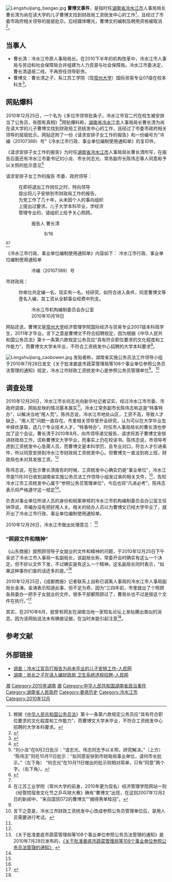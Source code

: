 [[File:Lengshuijiang_baogao.jpg|thumb]]
'''曹博文事件'''，是指时任[[湖南省|湖南省]][[冷水江市|冷水江市]]人事局局长曹长清为尚在读大学的儿子曹博文找到财政局工资统发中心的工作<ref>根据《[[中华人民共和国公务员法|中华人民共和国公务员法]]》第十一条第六款规定公务员应“具有符合职位要求的文化程度和工作能力”，而曹博文大学未毕业，不符合工资统发中心招聘的大学本科要求。</ref>，且经过了市委市政府相关领导的层层批示。后经媒体曝光，曹博文的编制及聘用资格被取消<ref name="xhs">{{cite web|author=明星|title=中国网事:湖南冷水江市“局长之子未毕业直接当公务员”遭网民质疑|url=http://news.xinhuanet.com/2010-12/26/c_12919326.htm|publisher=新华网|coauthors=袁雪莲|accessdate=2010-12-27|location=北京|language=zh-hans|date=2010年12月27日|archive-date=2010-12-30|archive-url=https://web.archive.org/web/20101230131438/http://news.xinhuanet.com/2010-12/26/c_12919326.htm|dead-url=no}}</ref>。

== 当事人 ==
*曹长清：冷水江市原人事局局长。在2010下半年的机构改革中，冷水江市人事局与劳动和社会保障局合并组建为人力资源与社会保障局。冷水江市委决定，曹长清退居二线，不再担任领导职务。
*曹博文：曹长清之子，系江苏工学院（现[[常州大学|常州大学]]）国际贸易专业07级在校本科生<ref>{{cite web|url=http://readmeok.com/new/fangzheng/shdshb/html/2010-12/27/content_218765.htm|title=“官二代”聘用资格已被取消|publisher=山东商报|accessdate=2010-12-27|location=济南|page=A21|language=zh-hans|date=2010年12月27日|archive-date=2011-01-02|archive-url=https://web.archive.org/web/20110102065931/http://readmeok.com/new/fangzheng/shdshb/html/2010-12/27/content_218765.htm|dead-url=yes}}</ref>。

== 网贴爆料 ==
2010年12月25日，一个名为《多位市领导批条子，冷水江市官二代在校生被安排当了公务员，有图有真相》<ref>{{cite web|author=刘 虎|title=在校官二代被安排当公务员，按文件办事？|url=http://news.163.com/10/1227/10/6OTEQKPV00014AED.html|publisher=成都商报|accessdate=2010-12-27|archive-url=https://web.archive.org/web/20181004195847/http://news.163.com/10/1227/10/6OTEQKPV00014AED.html|archive-date=2018-10-04|dead-url=yes}}</ref>网贴爆料称，[[湖南省|湖南省]][[冷水江市|冷水江市]]人事局局长曹长清为尚在读大学的儿子曹博文找到财政局工资统发中心的工作，且经过了市委市政府相关领导的层层批示。网贴还附了一份《请求安排子女工作的报告》和一份编号为“冷编（20107389）号”《冷水江市行政、事业单位编制使用通知单》的复印件。

《请求安排子女工作的报告》为时任[[湖南省|湖南省]][[冷水江市|冷水江市]]人事局局长曹长清所写，在报告后面还有冷水江市委书记刘小龙、市长何志光、常务副市长陈伟志等人同意和予以关照的批示意见<ref>
“刘小龙”在9月2日批示：“请志光、伟志同志予以关照，研究解决。”（上方）
“陈伟志”则在10月11日批示：“拟同意安排到市财政局事业单位，请何市长批示。”（左下角）
“何志光”在10月11日做出的批示则相对简单，只有“同意”两个字。（右下角）。</ref>

请求安排子女工作的报告
市委、政府领导：

:在即将退出工作岗位之时，特向领导
:提出将儿子安排到市财政局工作的报告。
:为党工作了几十年，从未因个人的事向组织
:上提出过要求。儿子大学本科毕业，学经济
:管理专业的，请组织上给予关心照顾。

:::::::::::::::::::报告人 曹长清
::::::::::::::::::::8/16
<ref name="sdsb">{{cite web|title=“如果你们要查 这事还多的是”|url=http://readmeok.com/new/fangzheng/shdshb/html/2010-12/26/content_218682.htm|publisher=山东商报|accessdate=2010-12-27|location=济南|page=A4|language=zh-hans|date=2010-12-26|deadurl=yes|archiveurl=https://archive.is/20101230044225/http://readmeok.com/new/fangzheng/shdshb/html/2010-12/26/content_218682.htm|archivedate=2010-12-30}}</ref><ref name=xhs />

《冷水江市行政、事业单位编制使用通知单》内容如下：
冷水江市行政、事业单位编制使用通知单
:::::::::::::::::::::::::::冷编（20107389）号
市财政局：

:你单位共定编一名，现实有一名，经研究，如符合进入条件，同意曹博文等壹名入编，其工资从全额事业经费中列支。

::::::::::::::::::::冷水江市机构编制委员会办公室
::::::::::::::::::::2010年10月18日

网贴还说，曹博文是[[常州大学|常州大学]]经济管理学院国际经济与贸易专业2007级本科班学生，2011年才毕业。言下之意是曹博文不符合招聘规定，因为根据《中华人民共和国公务员法》第十一条第六款规定公务员应“具有符合职位要求的文化程度和工作能力”，而曹博文大学未毕业，不符合工资统发中心招聘的大学本科要求<ref>在江苏工业学院（常州大学的前身，2010年更为现名）经济管理学院网站一则《经管院宿舍文化节之乒乓球大赛》确有“曹博文”出现，在这则2007年12月2日的新闻中，“来自国贸072的曹博文”“摘得男单桂冠”。{{cite web|author=韦骋子|title=经管院宿舍文化节之乒乓球大赛|url=http://jgy.jpu.edu.cn/s/73/t/36/13/98/info5016.htm|publisher=江苏工业学院|accessdate=2010-12-27|location=常州|language=zh-hans|date=2007-12-02}}{{dead link|date=2018年3月 |bot=InternetArchiveBot |fix-attempted=yes }}</ref>。

[[File:Lengshuijiang_caobowen.jpg|thumb]]
发贴者称，湖南省实施公务员法工作领导小组于2010年7月28日发文《关于批准娄底市蔬菜管理局等108个事业单位参照公务员法管理的通知》规定，冷水江市财政工资统发中心是参照公务员管理单位<ref name=sdsb />。<ref>言下之意是，冷水江市财政工资统发中心改成参照公务员管理单位后，录用人员需要进行考试。</ref>

== 调查处理 ==
2010年12月26日，冷水江市长何志光向新华社记者证实，经过冷水江市市委、市政府调查，网贴反映的情况基本属实<ref name=xhs />。冷水江常务副市长陈伟志称这是“特事特办”，以解决当地“用人荒”。陈伟志说，冷水江市地处山区，工资不高，导致人才缺乏，“用人荒”问题一直存在。市里相关领导曾开会研究，认为可以在大学毕业生中择优录取，选几个专业技术人才，“特事特办”。时任市人事局局长的曹长清也参加了这个会议。曹长清于2010年8月，向市领导递交报告，请求将其子曹博文安排进财政局工作，谎称曹博文大学毕业，而事实上仍在校读书。陈伟志说，市领导考虑到工资统发中心急需人员，而曹博文是本科学历，且专业对口，符合人才引进条件，所以同意安排到冷水江市财政局工资统发中心。但曹博文一直没到岗上班，财政局也未对其发放工资。<ref name=xhs />

陈伟志说，在批示曹长清报告的时候，工资统发中心确实仍是“事业单位”，冷水江市是11月30日收到湖南省实施公务员法工作领导小组发过来的相关文件，<ref>《关于批准娄底市蔬菜管理局等108个事业单位参照公务员法管理的通知》是2010年7月28日发布的，[http://www.zwzx.hnloudi.gov.cn/Item/253.aspx 《关于批准娄底市蔬菜管理局等108个事业单位参照公务员法管理的通知》] {{Wayback|url=http://www.zwzx.hnloudi.gov.cn/Item/253.aspx |date=20110101090111 }}</ref>，告知冷水江市工资统发中心属于“参照公务员管理单位”，今后也将“凡进必考”。陈伟志表示将严格遵守这一规定<ref name=xhs />。

负责对事业单位所进人员的身份和档案审核的冷水江市机构编制委员会办公室主任钟萍说，市编办没有把好用人关。相关的经办人员以为曹博文已经大学毕业了，就开出了冷水江市行政、事业单位编制使用通知单。

2010年12月26日，冷水江市做出处理意见：
{{quote|
*一、鉴于曹博文仍系在校学生，没有取得大学本科文凭，不符合聘用条件，市人民政府决定责成市人力资源和社会保障局、市编办取消其聘用资格。
*二、鉴于相关部门在此事件中存在资格审查不严的失误，责成纪检、监察部门组成调查组，依法依规追究相关责任人员的责任。
*三、冷水江市委、市政府将以此为教训，进一步完善人才引进和人事编制管理的相关制度，严格执行人事编制工作纪律。
}}<ref name=xhs />

=== “照顾文件和精神” ===
《山东商报》就照顾领导子女就业的文件和精神的问题，于2010年12月25日下午采访了冷水江市人事局一名副局长，该副局长称，常委开会时确实有这么一个决定。但不好以文件下发，不过确实是有这么一个精神。这名副局长同时表示，“如果这种事你们查的话还多的是。”<ref name=sdsb />

2010年12月25日，《成都商报》记者联系上自称已调离人事局的冷水江市人事局副局长金涛。金涛表示知道此事，但不足为奇，因为“三四年前，市里就出了个照顾各局委办一把手子女就业的文件，很多干部都照顾过了，曹局长也不过是按这个文件在执行。”<ref name="sohu">{{cite web|title=冷水江市3年前即出台文件照顾“一把手”子女就业(组图)|url=http://roll.sohu.com/20101227/n301441518.shtml|publisher=搜狐|accessdate=2010-12-27|archive-date=2016-03-05|archive-url=https://web.archive.org/web/20160305152607/http://roll.sohu.com/20101227/n301441518.shtml|dead-url=no}}</ref>

其实，在2010年6月，就曾有网友在湖南当地一家知名论坛上发帖爆出类似的消息。因为该网贴说法未有确凿证据，在当时未能引起注意<ref name=sohu />。

==参考文献==
{{Reflist}}

{{wikisource|中华人民共和国公务员法}}
== 外部链接 ==
*[http://politics.people.com.cn/GB/14562/13583277.html 调查：冷水江官员打报告为尚未毕业的儿子安排工作-人民网] {{Wayback|url=http://politics.people.com.cn/GB/14562/13583277.html |date=20110101123029 }}
*[http://unn.people.com.cn/GB/14748/13583955.html 湖南：局长之子在读入编财政局 卫生系统违规招聘-人民网] {{Wayback|url=http://unn.people.com.cn/GB/14748/13583955.html |date=20110101164315 }}

[[Category:2010年中国政治事件|湘]]
[[Category:2010年湖南|Category:2010年湖南]]
[[Category:中华人民共和国地方政府丑闻|湘]]
[[Category:中华人民共和国湖南省政治事件|Category:中华人民共和国湖南省政治事件]]
[[Category:湖南省人民政府|Category:湖南省人民政府]]
[[Category:娄底历史|Category:娄底历史]]
[[Category:冷水江市|Category:冷水江市]]
[[Category:2010年12月|Category:2010年12月]]